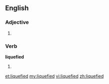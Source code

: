 ==English==

===Adjective===
{{en-adj}}

# {{alternative spelling of|[[liquified]]}}

===Verb===
'''liquefied'''

# {{past of|[[liquefy]]}} {{alternative spelling of|[[liquified]]}}

[[et:liquefied]]
[[my:liquefied]]
[[vi:liquefied]]
[[zh:liquefied]]